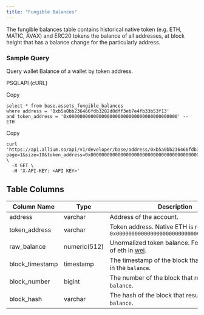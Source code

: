 ```yaml
---
title: "Fungible Balances"
---
```


The fungible balances table contains historical native token (e.g. ETH, MATIC, AVAX) and ERC20 tokens the balance of all addresses, at block height that has a balance change for the particularly address.

### Sample Query

Query wallet Balance of a wallet by token address.

PSQLAPI (cURL)

Copy

```
select * from base.assets_fungible_balances 
where address = '0xb5a0bb236466fdb3282d0dff3eb7e4fb33b53f13'
and token_address = '0x0000000000000000000000000000000000000000' -- ETH
```

Copy

```
curl 'https://api.allium.so/api/v1/developer/base/address/0xb5a0bb236466fdb3282d0dff3eb7e4fb33b53f13/balances/fungible?page=1&size=10&token_address=0x0000000000000000000000000000000000000000' \
  -X GET \
  -H 'X-API-KEY: <API KEY>'
```

## Table Columns

| Column Name      | Type         | Description                                                                                                | Example                                                            |
| ---------------- | ------------ | ---------------------------------------------------------------------------------------------------------- | ------------------------------------------------------------------ |
| address          | varchar      | Address of the account.                                                                                    | 0xd97d0911007bef00748579c5b8879a135ca31950                         |
| token\_address   | varchar      | Token address. Native ETH is represented as `0x0000000000000000000000000000000000000000`                   | 0x0000000000000000000000000000000000000000                         |
| raw\_balance     | numeric(512) | Unormalized token balance. For ETH, balance of eth in [wei](https://www.investopedia.com/terms/w/wei.asp). | 8276168041811796                                                   |
| block\_timestamp | timestamp    | The timestamp of the block that that resulted in the `balance`.                                            | 2023-10-14T18:22:25                                                |
| block\_number    | bigint       | The number of the block that resulted in the `balance`.                                                    | 5259199                                                            |
| block\_hash      | varchar      | The hash of the block that resulted in the `balance`.                                                      | 0x255d26efe0fe8c636f26f922ffb6de2093a070dd779a835e06f554b4d7a1181c |


